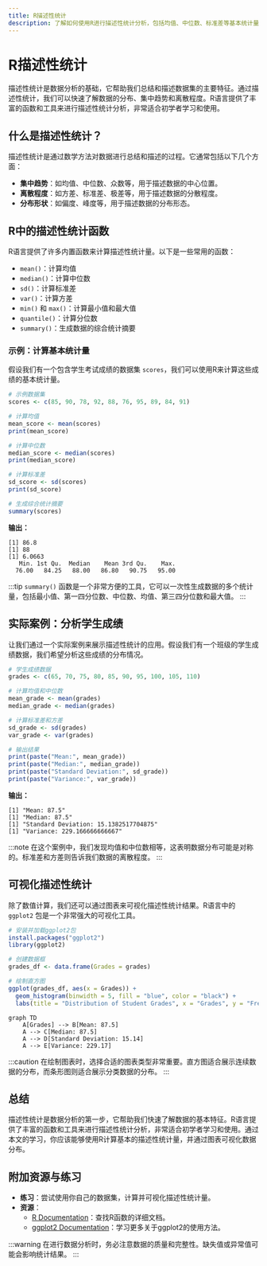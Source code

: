 ```yaml
---
title: R描述性统计
description: 了解如何使用R进行描述性统计分析，包括均值、中位数、标准差等基本统计量的计算和解释。
---
```


# R描述性统计

描述性统计是数据分析的基础，它帮助我们总结和描述数据集的主要特征。通过描述性统计，我们可以快速了解数据的分布、集中趋势和离散程度。R语言提供了丰富的函数和工具来进行描述性统计分析，非常适合初学者学习和使用。

## 什么是描述性统计？

描述性统计是通过数学方法对数据进行总结和描述的过程。它通常包括以下几个方面：

- **集中趋势**：如均值、中位数、众数等，用于描述数据的中心位置。
- **离散程度**：如方差、标准差、极差等，用于描述数据的分散程度。
- **分布形状**：如偏度、峰度等，用于描述数据的分布形态。

## R中的描述性统计函数

R语言提供了许多内置函数来计算描述性统计量。以下是一些常用的函数：

- `mean()`：计算均值
- `median()`：计算中位数
- `sd()`：计算标准差
- `var()`：计算方差
- `min()` 和 `max()`：计算最小值和最大值
- `quantile()`：计算分位数
- `summary()`：生成数据的综合统计摘要

### 示例：计算基本统计量

假设我们有一个包含学生考试成绩的数据集 `scores`，我们可以使用R来计算这些成绩的基本统计量。

```r
# 示例数据集
scores <- c(85, 90, 78, 92, 88, 76, 95, 89, 84, 91)

# 计算均值
mean_score <- mean(scores)
print(mean_score)

# 计算中位数
median_score <- median(scores)
print(median_score)

# 计算标准差
sd_score <- sd(scores)
print(sd_score)

# 生成综合统计摘要
summary(scores)
```

**输出：**

```
[1] 86.8
[1] 88
[1] 6.0663
   Min. 1st Qu.  Median    Mean 3rd Qu.    Max. 
  76.00   84.25   88.00   86.80   90.75   95.00 
```

:::tip
`summary()` 函数是一个非常方便的工具，它可以一次性生成数据的多个统计量，包括最小值、第一四分位数、中位数、均值、第三四分位数和最大值。
:::

## 实际案例：分析学生成绩

让我们通过一个实际案例来展示描述性统计的应用。假设我们有一个班级的学生成绩数据，我们希望分析这些成绩的分布情况。

```r
# 学生成绩数据
grades <- c(65, 70, 75, 80, 85, 90, 95, 100, 105, 110)

# 计算均值和中位数
mean_grade <- mean(grades)
median_grade <- median(grades)

# 计算标准差和方差
sd_grade <- sd(grades)
var_grade <- var(grades)

# 输出结果
print(paste("Mean:", mean_grade))
print(paste("Median:", median_grade))
print(paste("Standard Deviation:", sd_grade))
print(paste("Variance:", var_grade))
```

**输出：**

```
[1] "Mean: 87.5"
[1] "Median: 87.5"
[1] "Standard Deviation: 15.1382517704875"
[1] "Variance: 229.166666666667"
```

:::note
在这个案例中，我们发现均值和中位数相等，这表明数据分布可能是对称的。标准差和方差则告诉我们数据的离散程度。
:::

## 可视化描述性统计

除了数值计算，我们还可以通过图表来可视化描述性统计结果。R语言中的 `ggplot2` 包是一个非常强大的可视化工具。

```r
# 安装并加载ggplot2包
install.packages("ggplot2")
library(ggplot2)

# 创建数据框
grades_df <- data.frame(Grades = grades)

# 绘制直方图
ggplot(grades_df, aes(x = Grades)) +
  geom_histogram(binwidth = 5, fill = "blue", color = "black") +
  labs(title = "Distribution of Student Grades", x = "Grades", y = "Frequency")
```

```mermaid
graph TD
    A[Grades] --> B[Mean: 87.5]
    A --> C[Median: 87.5]
    A --> D[Standard Deviation: 15.14]
    A --> E[Variance: 229.17]
```

:::caution
在绘制图表时，选择合适的图表类型非常重要。直方图适合展示连续数据的分布，而条形图则适合展示分类数据的分布。
:::

## 总结

描述性统计是数据分析的第一步，它帮助我们快速了解数据的基本特征。R语言提供了丰富的函数和工具来进行描述性统计分析，非常适合初学者学习和使用。通过本文的学习，你应该能够使用R计算基本的描述性统计量，并通过图表可视化数据分布。

## 附加资源与练习

- **练习**：尝试使用你自己的数据集，计算并可视化描述性统计量。
- **资源**：
  - [R Documentation](https://www.rdocumentation.org/)：查找R函数的详细文档。
  - [ggplot2 Documentation](https://ggplot2.tidyverse.org/)：学习更多关于ggplot2的使用方法。

:::warning
在进行数据分析时，务必注意数据的质量和完整性。缺失值或异常值可能会影响统计结果。
:::